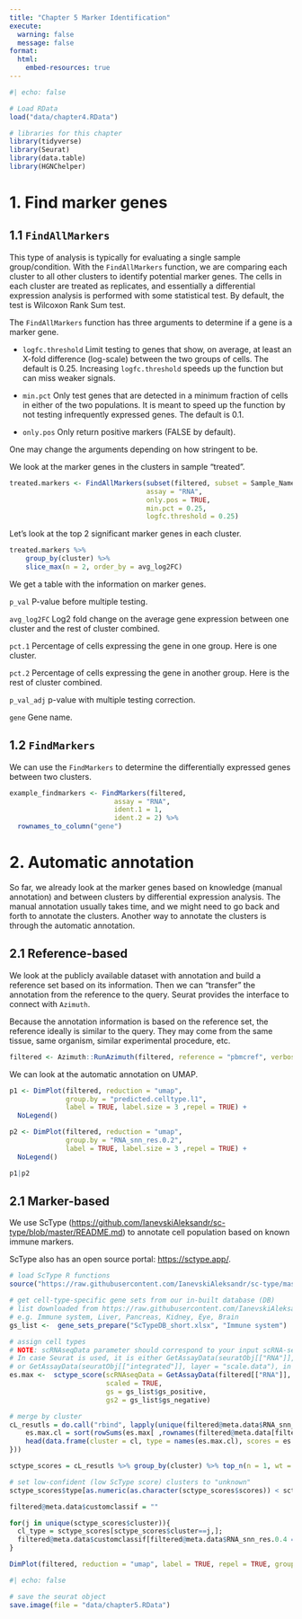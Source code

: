 ```yaml
---
title: "Chapter 5 Marker Identification"
execute:
  warning: false
  message: false
format:
  html:
    embed-resources: true
---
```


```r
#| echo: false

# Load RData
load("data/chapter4.RData")
```

```r
# libraries for this chapter
library(tidyverse)
library(Seurat)
library(data.table)
library(HGNChelper)
```

# 1. Find marker genes

## 1.1 `FindAllMarkers`

This type of analysis is typically for evaluating a single sample group/condition. With the `FindAllMarkers` function, we are comparing each cluster to all other clusters to identify potential marker genes. The cells in each cluster are treated as replicates, and essentially a differential expression analysis is performed with some statistical test. By default, the test is Wilcoxon Rank Sum test.

The `FindAllMarkers` function has three arguments to determine if a gene is a marker gene.

-   `logfc.threshold` Limit testing to genes that show, on average, at least an X-fold difference (log-scale) between the two groups of cells. The default is 0.25. Increasing `logfc.threshold` speeds up the function but can miss weaker signals.

-   `min.pct` Only test genes that are detected in a minimum fraction of cells in either of the two populations. It is meant to speed up the function by not testing infrequently expressed genes. The default is 0.1.

-   `only.pos` Only return positive markers (FALSE by default).

One may change the arguments depending on how stringent to be.

We look at the marker genes in the clusters in sample "treated".

```r
treated.markers <- FindAllMarkers(subset(filtered, subset = Sample_Name == "SampleTag02_hs"), 
                                  assay = "RNA",
                                  only.pos = TRUE, 
                                  min.pct = 0.25, 
                                  logfc.threshold = 0.25)
```

Let's look at the top 2 significant marker genes in each cluster.

```r
treated.markers %>%
    group_by(cluster) %>%
    slice_max(n = 2, order_by = avg_log2FC)
```

We get a table with the information on marker genes.

`p_val` P-value before multiple testing.

`avg_log2FC` Log2 fold change on the average gene expression between one cluster and the rest of cluster combined.

`pct.1` Percentage of cells expressing the gene in one group. Here is one cluster.

`pct.2` Percentage of cells expressing the gene in another group. Here is the rest of cluster combined.

`p_val_adj` p-value with multiple testing correction.

`gene` Gene name.

## 1.2 `FindMarkers`

We can use the `FindMarkers` to determine the differentially expressed genes between two clusters.

```r
example_findmarkers <- FindMarkers(filtered,
                          assay = "RNA",
                          ident.1 = 1,
                          ident.2 = 2) %>% 
  rownames_to_column("gene")
```

# 2. Automatic annotation

So far, we already look at the marker genes based on knowledge (manual annotation) and between clusters by differential expression analysis. The manual annotation usually takes time, and we might need to go back and forth to annotate the clusters. Another way to annotate the clusters is through the automatic annotation.

## 2.1 Reference-based

We look at the publicly available dataset with annotation and build a reference set based on its information. Then we can "transfer" the annotation from the reference to the query. Seurat provides the interface to connect with `Azimuth`.

::: callout-note
Because the annotation information is based on the reference set, the reference ideally is similar to the query. They may come from the same tissue, same organism, similar experimental procedure, etc.
:::

```r
filtered <- Azimuth::RunAzimuth(filtered, reference = "pbmcref", verbose = F)
```

We can look at the automatic annotation on UMAP.

```r
p1 <- DimPlot(filtered, reduction = "umap", 
              group.by = "predicted.celltype.l1", 
              label = TRUE, label.size = 3 ,repel = TRUE) + 
  NoLegend()

p2 <- DimPlot(filtered, reduction = "umap", 
              group.by = "RNA_snn_res.0.2", 
              label = TRUE, label.size = 3 ,repel = TRUE) + 
  NoLegend()

p1|p2
```

## 2.1 Marker-based

We use ScType (<https://github.com/IanevskiAleksandr/sc-type/blob/master/README.md>) to annotate cell population based on known immune markers.

ScType also has an open source portal: <https://sctype.app/>.

```r
# load ScType R functions
source("https://raw.githubusercontent.com/IanevskiAleksandr/sc-type/master/R/gene_sets_prepare.R"); source("https://raw.githubusercontent.com/IanevskiAleksandr/sc-type/master/R/sctype_score_.R")

# get cell-type-specific gene sets from our in-built database (DB)
# list downloaded from https://raw.githubusercontent.com/IanevskiAleksandr/sc-type/master/ScTypeDB_short.xlsx
# e.g. Immune system, Liver, Pancreas, Kidney, Eye, Brain
gs_list <-  gene_sets_prepare("ScTypeDB_short.xlsx", "Immune system")

# assign cell types
# NOTE: scRNAseqData parameter should correspond to your input scRNA-seq matrix.
# In case Seurat is used, it is either GetAssayData(seuratObj[["RNA"]], layer = "scale.data"), in case sctransform is used for normalization,
# or GetAssayData(seuratObj[["integrated"]], layer = "scale.data"), in case a joint analysis of multiple single-cell datasets is performed.
es.max <-  sctype_score(scRNAseqData = GetAssayData(filtered[["RNA"]], layer = "scale.data"),
                        scaled = TRUE,
                        gs = gs_list$gs_positive,
                        gs2 = gs_list$gs_negative)

# merge by cluster
cL_resutls = do.call("rbind", lapply(unique(filtered@meta.data$RNA_snn_res.0.4), function(cl){
    es.max.cl = sort(rowSums(es.max[ ,rownames(filtered@meta.data[filtered@meta.data$RNA_snn_res.0.4==cl, ])]), decreasing = !0)
    head(data.frame(cluster = cl, type = names(es.max.cl), scores = es.max.cl, ncells = sum(filtered@meta.data$filtered==cl)), 10)
}))

sctype_scores = cL_resutls %>% group_by(cluster) %>% top_n(n = 1, wt = scores)

# set low-confident (low ScType score) clusters to "unknown"
sctype_scores$type[as.numeric(as.character(sctype_scores$scores)) < sctype_scores$ncells/4] = "Unknown"
```

```r
filtered@meta.data$customclassif = ""

for(j in unique(sctype_scores$cluster)){
  cl_type = sctype_scores[sctype_scores$cluster==j,];
  filtered@meta.data$customclassif[filtered@meta.data$RNA_snn_res.0.4 == j] = as.character(cl_type$type[1])
}

DimPlot(filtered, reduction = "umap", label = TRUE, repel = TRUE, group.by = 'customclassif')
```

```r
#| echo: false

# save the seurat object
save.image(file = "data/chapter5.RData")
```
